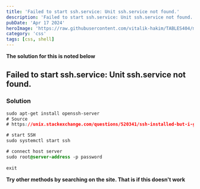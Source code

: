 ---
title: 'Failed to start ssh.service: Unit ssh.service not found.'
description: 'Failed to start ssh.service: Unit ssh.service not found.'
pubDate: 'Apr 17 2024'
heroImage: 'https://raw.githubusercontent.com/vitalik-hakim/TABLES404/main/error_b/CSS.png'
category: 'css'
tags: [css, shell]
---

**The solution for this is noted below**

## Failed to start ssh.service: Unit ssh.service not found.

### Solution

```css
sudo apt-get install openssh-server
# Source
# https://unix.stackexchange.com/questions/520341/ssh-installed-but-i-get-the-error-failed-to-start-ssh-service-unit-ssh-service

# start SSH
sudo systemctl start ssh

# connect host server
sudo root@server-address -p password
  
exit
```
**Try other methods by searching on the site. That is if this doesn't work**
